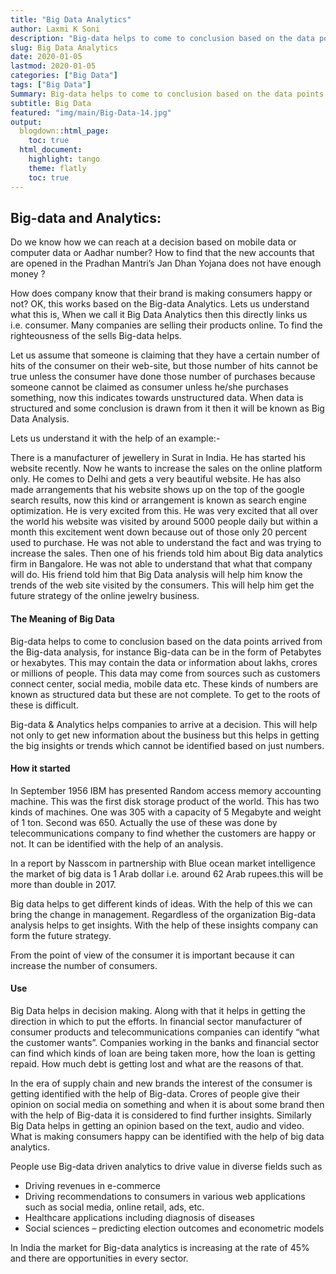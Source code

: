 ```yaml
---
title: "Big Data Analytics"
author: Laxmi K Soni 
description: "Big-data helps to come to conclusion based on the data points arrived from the Big-data analysis, for instance Big-data can be in the form of Petabytes or hexabytes."
slug: Big Data Analytics
date: 2020-01-05
lastmod: 2020-01-05
categories: ["Big Data"]
tags: ["Big Data"]
Summary: Big-data helps to come to conclusion based on the data points arrived from the Big-data analysis, for instance Big-data can be in the form of Petabytes or hexabytes.
subtitle: Big Data
featured: "img/main/Big-Data-14.jpg"
output:
  blogdown::html_page:
    toc: true
  html_document:
    highlight: tango
    theme: flatly
    toc: true
---
```



## Big-data and Analytics:

Do we know how we can reach at a decision based on mobile data or computer data or Aadhar number? How to find that the new accounts that are opened in the Pradhan Mantri's Jan Dhan Yojana does not have enough money ?

How does company know that their brand is making consumers happy or not? OK, this works based on the Big-data Analytics. Lets us understand what this is,  When we call it Big Data Analytics then this directly links us i.e. consumer. Many companies are selling their products online. To find the righteousness of the sells Big-data helps.

Let us assume that someone is claiming that they have a certain number of hits of the consumer on their web-site, but those number of hits cannot be true unless the consumer have done those number of purchases because someone cannot be claimed as consumer unless he/she purchases something, now this indicates towards unstructured data. When data is structured and some conclusion is drawn from it then it will be known as Big Data Analysis.

Lets us understand it with the help of an example:-

There is a manufacturer of jewellery in Surat in India. He has started his website recently. Now he wants to increase the sales on the online platform only. He comes to Delhi and gets a very beautiful website. He has also made arrangements that his website shows up on the top of the google search results, now this kind or arrangement is known as search engine optimization. He is very excited from this. He was very excited that all over the world his website was visited by around 5000 people daily but within a month this excitement went down because out of those only 20 percent used to purchase. He was not able to understand the fact and was trying to increase the sales. Then one of his friends told him about Big data analytics firm in Bangalore. He was not able to understand that what that company will do. His friend told him that Big Data analysis will help him know the trends of the web site visited by the consumers. This will help him get the future strategy of the online jewelry business.

#### The Meaning of Big Data

Big-data helps to come to conclusion based on the data points arrived from the Big-data analysis, for instance Big-data can be in the form of Petabytes or hexabytes. This may contain the data or information about lakhs, crores or millions of people. This data may come from sources such as customers connect center, social media, mobile data etc. These kinds of numbers are known as structured data but these are not complete. To get to the roots of these is difficult.

Big-data & Analytics helps companies to arrive at a decision. This will help not only to get new information about the business but this helps in getting the big insights or trends which cannot be identified based on just numbers.

#### How it started

In September 1956 IBM has presented Random access memory accounting machine. This was the first disk storage product of the world. This has two kinds of machines. One was 305 with a capacity of 5 Megabyte and weight of 1 ton. Second was 650. Actually the use of these was done by telecommunications company to find whether the customers are happy or not. It can be identified with the help of an analysis.

In a report by Nasscom in partnership with Blue ocean market intelligence the market of big data is 1 Arab dollar i.e. around 62 Arab rupees.this will be more than double in 2017.

Big data helps to get different kinds of ideas. With the help of this we can bring the change in management. Regardless of the organization Big-data analysis helps to get insights. With the help of these insights company can form the future strategy.

From the point of view of the consumer it is important because it can increase the number of consumers.

#### Use

Big Data helps in decision making. Along with that it helps in getting the direction in which to put the efforts. In financial sector manufacturer of consumer products and telecommunications companies can identify "what the customer wants". Companies working in the banks and financial sector can find which kinds of loan are being taken more, how the loan is getting repaid. How much debt is getting lost and what are the reasons of that.

In the era of supply chain and new brands the interest of the consumer is getting identified with the help of Big-data. Crores of people give their opinion on social media on something and when it is about some brand then with the help of Big-data it is considered to find further insights. Similarly Big Data helps in getting an opinion based on the text, audio and video. What is making consumers happy can be identified with the help of big data analytics.

People use Big-data driven analytics to drive value in diverse fields such as

- Driving revenues in e-commerce
- Driving recommendations to consumers in various web applications such as social media, online retail, ads, etc.
- Healthcare applications including diagnosis of diseases
- Social sciences – predicting election outcomes and econometric models

In India the market for Big-data analytics is increasing at the rate of 45% and there are opportunities in every sector.
